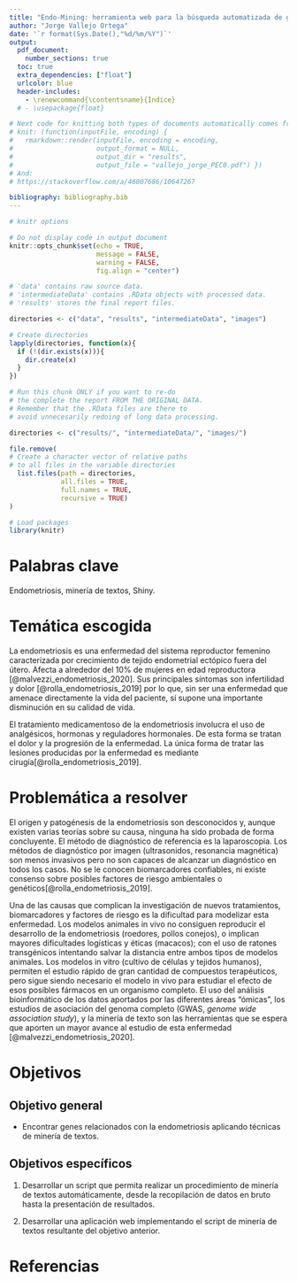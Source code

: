 ```yaml
---
title: "Endo-Mining: herramienta web para la búsqueda automatizada de genes potencialmente relacionados con la endometriosis a través de minería de textos en PubMed"
author: "Jorge Vallejo Ortega"
date: '`r format(Sys.Date(),"%d/%m/%Y")`'
output:
  pdf_document:
    number_sections: true
  toc: true
  extra_dependencies: ["float"]
  urlcolor: blue
  header-includes:
    - \renewcommand{\contentsname}{Índice}
  # - \usepackage{float}

# Next code for knitting both types of documents automatically comes from https://stackoverflow.com/questions/39662365/knit-one-markdown-file-to-two-output-files/53280491#53280491
# knit: (function(inputFile, encoding) {
#   rmarkdown::render(inputFile, encoding = encoding,
#                     output_format = NULL,
#                     output_dir = "results",
#                     output_file = "vallejo_jorge_PEC0.pdf") })
# And:
# https://stackoverflow.com/a/46007686/10647267

bibliography: bibliography.bib
---
```

  
```r
# knitr options

# Do not display code in output document
knitr::opts_chunk$set(echo = TRUE,
                      message = FALSE,
                      warning = FALSE,
                      fig.align = "center")
```

```r
# 'data' contains raw source data.
# 'intermediateData' contains .RData objects with processed data.
# 'results' stores the final report files.

directories <- c("data", "results", "intermediateData", "images")

# Create directories
lapply(directories, function(x){
  if (!(dir.exists(x))){
    dir.create(x)
  }
})
```

```r
# Run this chunk ONLY if you want to re-do
# the complete the report FROM THE ORIGINAL DATA.
# Remember that the .RData files are there to
# avoid unnecesarily redoing of long data processing.

directories <- c("results/", "intermediateData/", "images/")

file.remove(
# Create a character vector of relative paths
# to all files in the variable directories
  list.files(path = directories,
             all.files = TRUE,
             full.names = TRUE,
             recursive = TRUE)
)
```

```r
# Load packages
library(knitr)
```

# Palabras clave

Endometriosis, minería de textos, Shiny.

# Temática escogida

La endometriosis es una enfermedad del sistema reproductor femenino caracterizada por crecimiento de tejido endometrial ectópico fuera del útero. Afecta a alrededor del 10% de mujeres en edad reproductora [@malvezzi_endometriosis_2020]. Sus principales síntomas son infertilidad y dolor [@rolla_endometriosis_2019] por lo que, sin ser una enfermedad que amenace directamente la vida del paciente, sí supone una importante disminución en su calidad de vida.

El tratamiento medicamentoso de la endometriosis involucra el uso de analgésicos, hormonas y reguladores hormonales. De esta forma se tratan el dolor y la progresión de la enfermedad. La única forma de tratar las lesiones producidas por la enfermedad es mediante cirugía[@rolla_endometriosis_2019].

# Problemática a resolver

El origen y patogénesis de la endometriosis son desconocidos y, aunque existen varias teorías sobre su causa, ninguna ha sido probada de forma concluyente. El método de diagnóstico de referencia es la laparoscopia. Los métodos de diagnóstico por imagen (ultrasonidos, resonancia magnética) son menos invasivos pero no son capaces de alcanzar un diagnóstico en todos los casos. No se le conocen biomarcadores confiables, ni existe consenso sobre posibles factores de riesgo ambientales o genéticos[@rolla_endometriosis_2019]. 

Una de las causas que complican la investigación de nuevos tratamientos, biomarcadores y factores de riesgo es la dificultad para modelizar esta enfermedad. Los modelos animales in vivo no consiguen reproducir el desarrollo de la endometriosis (roedores, pollos conejos), o implican mayores dificultades logísticas y éticas (macacos); con el uso de ratones transgénicos intentando salvar la distancia entre ambos tipos de modelos animales. Los modelos in vitro (cultivo de células y tejidos humanos), permiten el estudio rápido de gran cantidad de compuestos terapéuticos, pero sigue siendo necesario el modelo in vivo para estudiar el efecto de esos posibles fármacos en un organismo completo. El uso del análisis bioinformático de los datos aportados por las diferentes áreas "ómicas", los estudios de asociación del genoma completo (GWAS, _genome wide association study_), y la minería de texto son las herramientas que se espera que aporten un mayor avance al estudio de esta enfermedad [@malvezzi_endometriosis_2020].

# Objetivos

## Objetivo general

* Encontrar genes relacionados con la endometriosis aplicando técnicas de minería de textos.

## Objetivos específicos

1. Desarrollar un script que permita realizar un procedimiento de minería de textos automáticamente, desde la recopilación de datos en bruto hasta la presentación de resultados.

2. Desarrollar una aplicación web implementando el script de minería de textos resultante del objetivo anterior. 


<!-- # Apéndice A: Código -->

<!-- El documento original en formato .Rmd, que incluye el código completo en lenguaje R usado para generar este informe, se puede consultar y descargar en el siguiente repositorio de Github: -->
<!-- [jorgevallejo/](https://github.com/jorgevallejo/) -->

<!-- # Apéndice B: Reproducibilidad {#apendiceB} -->
<!-- ```{r session_info, include=TRUE, echo=TRUE, results='markup'} -->
<!-- sessionInfo() # For better reproducibility -->
<!-- ``` -->


# Referencias